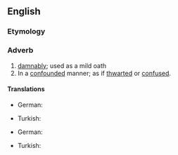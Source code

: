 ==English==

===Etymology===
{{suffix|en|confounded|ly}}

===Adverb===
{{en-adv}}

# [[damnably]]; used as a mild oath
# In a [[confounded]] manner; as if [[thwarted]] or [[confused]].

====Translations====
{{trans-top|damnably}}
* German: {{t+|de|verflixt}} {{qualifier|colloquial}}
{{trans-mid}}
* Turkish: {{t+|tr|lanetli}}
{{trans-bottom}}

{{trans-top|in a confounded manner}}
* German: {{t|de|umhangen}}
{{trans-mid}}
* Turkish: {{t+|tr|karmakarışık}} {{l|tr|bir}} {{l|tr|şekilde}}
{{trans-bottom}}
